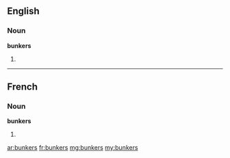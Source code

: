 ==English==

===Noun===
'''bunkers'''

# {{plural of|bunker}}

----

==French==

===Noun===
'''bunkers''' {{m|p}}

# {{plural of|[[bunker]]|lang=fr}}

[[ar:bunkers]]
[[fr:bunkers]]
[[mg:bunkers]]
[[my:bunkers]]
